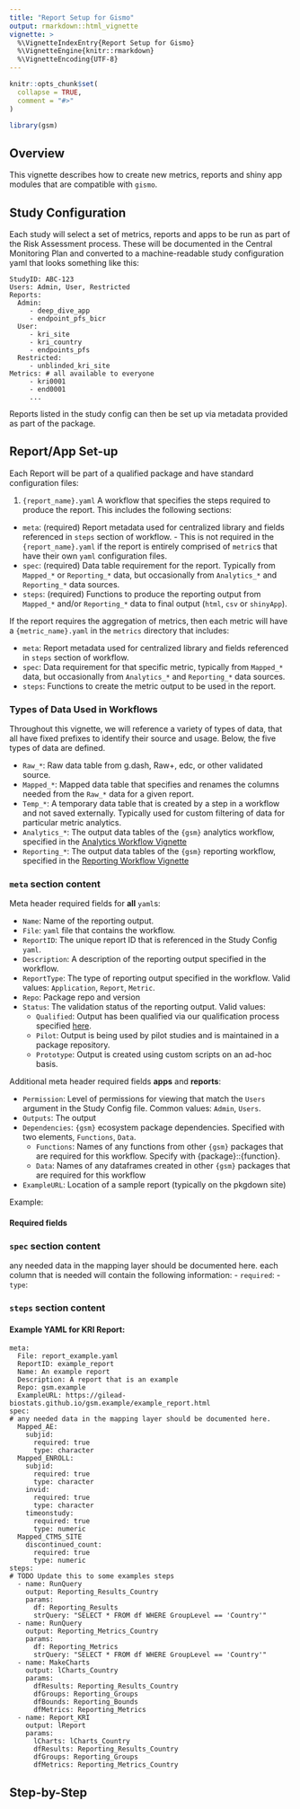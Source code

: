 ```yaml
---
title: "Report Setup for Gismo"
output: rmarkdown::html_vignette
vignette: >
  %\VignetteIndexEntry{Report Setup for Gismo}
  %\VignetteEngine{knitr::rmarkdown}
  %\VignetteEncoding{UTF-8}
---
```


```r
knitr::opts_chunk$set(
  collapse = TRUE,
  comment = "#>"
)
```

```r
library(gsm)
```

## Overview

This vignette describes how to create new metrics, reports and shiny app modules that are compatible with `gismo`. 

## Study Configuration

Each study will select a set of metrics, reports and apps to be run as part of the Risk Assessment process. These will be documented in the Central Monitoring Plan and converted to a machine-readable study configuration yaml that looks something like this: 

```
StudyID: ABC-123
Users: Admin, User, Restricted
Reports: 
  Admin:
     - deep_dive_app
     - endpoint_pfs_bicr
  User: 
     - kri_site
     - kri_country
     - endpoints_pfs
  Restricted:
     - unblinded_kri_site
Metrics: # all available to everyone
     - kri0001
     - end0001 
     ...
```

Reports listed in the study config can then be set up via metadata provided as part of the package. 

## Report/App Set-up

Each Report will be part of a qualified package and have standard configuration files: 

1. `{report_name}.yaml` A workflow that specifies the steps required to produce the report. This includes the following sections:
  -  `meta`: (required) Report metadata used for centralized library and fields referenced in `steps` section of workflow.
    - This is not required in the `{report_name}.yaml` if the report is entirely comprised of `metric`s that have their own `yaml` configuration files. 
  - `spec`: (required) Data table requirement for the report. Typically from `Mapped_*` or `Reporting_*` data, but occasionally from `Analytics_*` and `Reporting_*` data sources. 
  - `steps`: (required) Functions to produce the reporting output from `Mapped_*` and/or `Reporting_*` data to final output (`html`, `csv` or `shinyApp`).
   
If the report requires the aggregation of metrics, then each metric will have a `{metric_name}.yaml` in the `metrics` directory that includes:

- `meta`: Report metadata used for centralized library and fields referenced in `steps` section of workflow.
- `spec`: Data requirement for that specific metric, typically from `Mapped_*` data, but occasionally from `Analytics_*` and `Reporting_*` data sources.
- `steps`: Functions to create the metric output to be used in the report.
   
### Types of Data Used in Workflows

Throughout this vignette, we will reference a variety of types of data, that all have fixed prefixes to identify their source and usage. Below, the five types of data are defined.

- `Raw_*`: Raw data table from g.dash, Raw+, edc, or other validated source.
- `Mapped_*`: Mapped data table that specifies and renames the columns needed from the `Raw_*` data for a given report.
- `Temp_*`: A temporary data table that is created by a step in a workflow and not saved externally. Typically used for custom filtering of data for particular metric analytics.
- `Analytics_*`: The output data tables of the `{gsm}` analytics workflow, specified in the [Analytics Workflow Vignette](LINK)
- `Reporting_*`: The output data tables of the `{gsm}` reporting workflow, specified in the [Reporting Workflow Vignette](LINK)
   
### `meta` section content

Meta header required fields for **all** `yaml`s: 

- `Name`: Name of the reporting output.
- `File`: `yaml` file that contains the workflow.
- `ReportID`: The unique report ID that is referenced in the Study Config `yaml`. 
- `Description`: A description of the reporting output specified in the workflow.
- `ReportType`: The type of reporting output specified in the workflow. Valid values: `Application`, `Report`, `Metric`.
- `Repo`: Package repo and version
- `Status`: The validation status of the reporting output. Valid values: 
    - `Qualified`: Output has been qualified via our qualification process specified [here](https://gilead-biostats.github.io/gsm/articles/QualificationWorkflow.html). 
    - `Pilot`: Output is being used by pilot studies and is maintained in a package repository.
    - `Prototype`: Output is created using custom scripts on an ad-hoc basis.
    

Additional meta header required fields **apps** and **reports**: 

- `Permission`: Level of permissions for viewing that match the `Users` argument in the Study Config file. Common values: `Admin`, `Users`.
- `Outputs`: The output
- `Dependencies`: `{gsm}` ecosystem package dependencies. Specified with two elements, `Functions`, `Data`.
    - `Functions`: Names of any functions from other `{gsm}` packages that are required for this workflow. Specify with {package}::{function}.
    - `Data`: Names of any dataframes created in other `{gsm}` packages that are required for this workflow
- `ExampleURL`: Location of a sample report (typically on the pkgdown site)

Example:


#### Required fields

### `spec` section content

any needed data in the mapping layer should be documented here. each column that is needed will contain the following information:
- `required`:
- `type`:


### `steps` section content

#### Example YAML for KRI Report: 

```
meta:
  File: report_example.yaml
  ReportID: example_report
  Name: An example report
  Description: A report that is an example
  Repo: gsm.example
  ExampleURL: https://gilead-biostats.github.io/gsm.example/example_report.html
spec: 
# any needed data in the mapping layer should be documented here. 
  Mapped_AE:
    subjid:
      required: true
      type: character
  Mapped_ENROLL:
    subjid:
      required: true
      type: character
    invid:
      required: true
      type: character
    timeonstudy:
      required: true
      type: numeric
  Mapped_CTMS_SITE
    discontinued_count:
      required: true
      type: numeric
steps:
# TODO Update this to some examples steps
  - name: RunQuery
    output: Reporting_Results_Country
    params:
      df: Reporting_Results
      strQuery: "SELECT * FROM df WHERE GroupLevel == 'Country'"
  - name: RunQuery
    output: Reporting_Metrics_Country
    params:
      df: Reporting_Metrics
      strQuery: "SELECT * FROM df WHERE GroupLevel == 'Country'"
  - name: MakeCharts
    output: lCharts_Country
    params:
      dfResults: Reporting_Results_Country
      dfGroups: Reporting_Groups
      dfBounds: Reporting_Bounds
      dfMetrics: Reporting_Metrics
  - name: Report_KRI
    output: lReport 
    params:
      lCharts: lCharts_Country
      dfResults: Reporting_Results_Country
      dfGroups: Reporting_Groups
      dfMetrics: Reporting_Metrics_Country
```

## Step-by-Step
